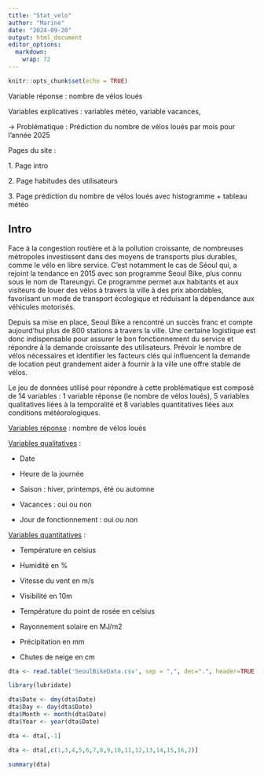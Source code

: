 ```yaml
---
title: "Stat_velo"
author: "Marine"
date: "2024-09-20"
output: html_document
editor_options: 
  markdown: 
    wrap: 72
---
```


```r
knitr::opts_chunk$set(echo = TRUE)
```

Variable réponse : nombre de vélos loués

Variables explicatives : variables météo, variable vacances,

→ Problématique : Prédiction du nombre de vélos loués par mois pour
l’année 2025

Pages du site :

1\. Page intro

2\. Page habitudes des utilisateurs

3\. Page prédiction du nombre de vélos loués avec histogramme + tableau
météo

## Intro

Face à la congestion routière et à la pollution croissante, de
nombreuses métropoles investissent dans des moyens de transports plus
durables, comme le vélo en libre service. C'est notamment le cas de
Séoul qui, a rejoint la tendance en 2015 avec son programme Seoul Bike,
plus connu sous le nom de Ttareungyi. Ce programme permet aux habitants
et aux visiteurs de louer des vélos à travers la ville à des prix
abordables, favorisant un mode de transport écologique et réduisant la
dépendance aux véhicules motorisés.

Depuis sa mise en place, Seoul Bike a rencontré un succès franc et
compte aujourd'hui plus de 800 stations à travers la ville. Une certaine
logistique est donc indispensable pour assurer le bon fonctionnement du
service et répondre à la demande croissante des utilisateurs. Prévoir le
nombre de vélos nécessaires et identifier les facteurs clés qui
influencent la demande de location peut grandement aider à fournir à la
ville une offre stable de vélos.

Le jeu de données utilisé pour répondre à cette problématique est
composé de 14 variables : 1 variable réponse (le nombre de vélos loués),
5 variables qualitatives liées à la temporalité et 8 variables
quantitatives liées aux conditions météorologiques.

[Variables réponse]{.underline} : nombre de vélos loués

[Variables qualitatives]{.underline} :

-   Date

-   Heure de la journée

-   Saison : hiver, printemps, été ou automne

-   Vacances : oui ou non

-   Jour de fonctionnement : oui ou non

[Variables quantitatives]{.underline} :

-   Température en celsius

-   Humidité en %

-   Vitesse du vent en m/s

-   Visibilité en 10m

-   Température du point de rosée en celsius

-   Rayonnement solaire en MJ/m2

-   Précipitation en mm

-   Chutes de neige en cm

```r
dta <- read.table('SeoulBikeData.csv', sep = ",", dec=".", header=TRUE, stringsAsFactors = TRUE, fileEncoding = "ISO-8859-1")

library(lubridate)

dta$Date <- dmy(dta$Date)
dta$Day <- day(dta$Date)
dta$Month <- month(dta$Date)
dta$Year <- year(dta$Date)

dta <- dta[,-1]

dta <- dta[,c(1,3,4,5,6,7,8,9,10,11,12,13,14,15,16,2)]

summary(dta)
```
